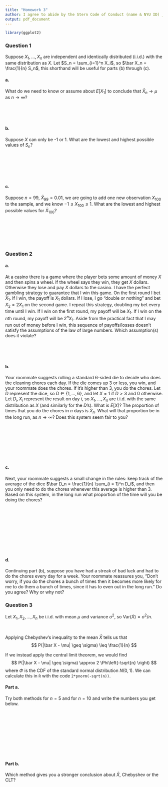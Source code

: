 ```yaml
---
title: "Homework 3"
author: I agree to abide by the Stern Code of Conduct (name & NYU ID) _______________
output: pdf_document
---
```



```r
library(ggplot2)
```

### Question 1

Suppose $X_1, \ldots, X_n$ are independent and identically distributed (i.i.d.) with the same distribution as $X$. Let $S_n = \sum_{i=1}^n X_i$, so $\bar X_n = \frac{1}{n} S_n$, this shorthand will be useful for parts (b) through (c).

#### a. 
What do we need to know or assume about $E[X_1]$ to conclude that $\bar X_n \to \mu$ as $n \to \infty$?

\ 

\ 

#### b. 
Suppose $X$ can only be -1 or 1. What are the lowest and highest possible values of $S_n$? 

\ 

\ 

\ 

#### c. 
Suppose $n = 99$, $\bar X_{99} = 0.01$, we are going to add one new observation $X_{100}$ to the sample, and we know $-1 \leq X_{100} \leq 1$. What are the lowest and highest possible values for $\bar X_{100}$?

\ 

\ 

\ 

### Question 2

#### a. 
At a casino there is a game where the player bets some amount of money $X$ and then spins a wheel. If the wheel says they win, they get $X$ dollars. Otherwise they lose and pay $X$ dollars to the casino. I have the perfect gambling strategy to guarantee that I win this game. On the first round I bet $X_1$. If I win, the payoff is $X_1$ dollars. If I lose, I go "double or nothing" and bet $X_2 = 2X_1$ on the second game. I repeat this strategy, doubling my bet every time until I win. If I win on the first round, my payoff will be $X_1$. If I win on the $n$th round, my payoff will be $2^n X_1$. Aside from the practical fact that I may run out of money before I win, this sequence of payoffs/losses doesn't satisfy the assumptions of the law of large numbers. Which assumption(s) does it violate?

\ 

\ 


#### b. 
Your roommate suggests rolling a standard 6-sided die to decide who does the cleaning chores each day. If the die comes up 3 or less, you win, and your roommate does the chores. If it's higher than 3, you do the chores. Let $D$ represent the dice, so $D \in \{ 1, \ldots, 6 \}$, and let $X = 1$ if $D > 3$ and 0 otherwise. Let $D_i, X_i$ represent the result on day $i$, so $X_1, \ldots, X_n$ are i.i.d. with the same distribution as $X$ (and similarly for the $D$'s). What is $E[X]$? The proportion of times that you do the chores in $n$ days is $\bar X_n$. What will that proportion be in the long run, as $n \to \infty$? Does this system seem fair to you?

\ 

\ 

\ 

\ 

#### c. 
Next, your roommate suggests a small change in the rules: keep track of the average of the dice $\bar D_n = \frac{1}{n} \sum_{i = 1}^n D_i$, and then you only need to do the chores whenever this average is higher than 3. Based on this system, in the long run what proportion of the time will you be doing the chores?

\ 

\ 

\ 

\ 

\ 

#### d. 
Continuing part (b), suppose you have had a streak of bad luck and had to do the chores every day for a week. Your roommate reassures you, "Don't worry, if you do the chores a bunch of times then it becomes more likely for me to do them a bunch of times, since it has to even out in the long run." Do you agree? Why or why not?

\newpage

### Question 3

Let $X_1, X_2, \ldots, X_n$ be i.i.d. with mean $\mu$ and variance $\sigma^2$, so $\text{Var}(\bar X) = \sigma^2/n$.

\ 

Applying Chebyshev's inequality to the mean $\bar X$ tells us that
$$
P(|\bar X - \mu| \geq \sigma) \leq \frac{1}{n}
$$

If we instead apply the central limit theorem, we would find
$$
P(|\bar X - \mu| \geq \sigma) \approx 2 \Phi\left(-\sqrt{n} \right)
$$
where $\Phi$ is the CDF of the standard normal distribution $N(0, 1)$. We can calculate this in `R` with the code `2*pnorm(-sqrt(n))`.

#### Part a.
Try both methods for $n = 5$ and for $n = 10$ and write the numbers you get below.

\ 

\ 

\ 

\ 

\ 

#### Part b.
Which method gives you a stronger conclusion about $\bar X$, Chebyshev or the CLT? 

